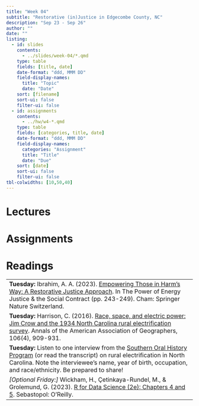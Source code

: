 ```yaml
---
title: "Week 04"
subtitle: "Restorative (in)Justice in Edgecombe County, NC"
description: "Sep 23 - Sep 26"
author: ""
date: ""
listing:
  - id: slides
    contents:
      - ../slides/week-04/*.qmd
    type: table
    fields: [title, date]
    date-format: "ddd, MMM DD"
    field-display-names:
      title: "Topic"
      date: "Date"
    sort: [filename]
    sort-ui: false
    filter-ui: false
  - id: assignments
    contents:
      - ../hw/w4-*.qmd
    type: table
    fields: [categories, title, date]
    date-format: "ddd, MMM DD"
    field-display-names:
      categories: "Assignment"
      title: "Title"
      date: "Due"
    sort: [date]
    sort-ui: false
    filter-ui: false
tbl-colwidths: [10,50,40]
---
```


# Lectures

::: {#slides}
:::

# Assignments

::: {#assignments}
:::

# Readings

|                                                                                                           |
|-----------------------------------------------------------------------------------------------------------|
|**Tuesday:** Ibrahim, A. A. (2023). [Empowering Those in Harm’s Way: A Restorative Justice Approach](https://drive.google.com/file/d/1Bv0Y5D2vnxD8RV4g6TVOWXwgZ5776j3M/view?usp=drive_link). In The Power of Energy Justice & the Social Contract (pp. 243-249). Cham: Springer Nature Switzerland.                        |
|**Tuesday:** Harrison, C. (2016). [Race, space, and electric power: Jim Crow and the 1934 North Carolina rural electrification survey](https://drive.google.com/file/d/1dp6uZGXynx23Kmse9aEtzkIzWFtJxJSh/view?usp=drive_link). Annals of the American Association of Geographers, 106(4), 909-931.|
|**Tuesday:** Listen to one interview from the [Southern Oral History Program](https://sohp.org/exhibit/digital-exhibit-example-copy-2/) (or read the transcript) on rural electrification in North Carolina. Note the interviewee's name, year of birth, occupation, and race/ethnicity. Be prepared to share! |
*[Optional Friday:]* Wickham, H., Çetinkaya-Rundel, M., & Grolemund, G. (2023). [R for Data Science (2e): Chapters 4 and 5](https://r4ds.hadley.nz/workflow-style.html). Sebastopol: O'Reilly.   |              